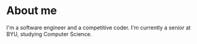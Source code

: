 # About me

I'm a software engineer and a competitive coder. I'm currently a senior at BYU, studying Computer Science.
